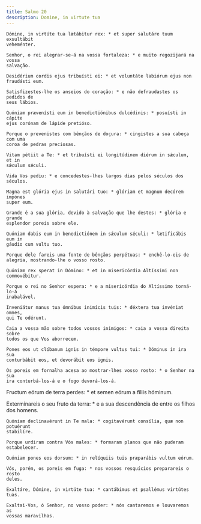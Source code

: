 ```yaml
---
title: Salmo 20
description: Domine, in virtute tua
---
```


<div class="side-by-side not-content">

    Dómine, in virtúte tua lætábitur rex: * et super salutáre tuum exsultábit
    veheménter.

    Senhor, o rei alegrar-se-á na vossa fortaleza: * e muito regozijará na vossa
    salvação.

    Desidérium cordis ejus tribuísti ei: * et voluntáte labiórum ejus non
    fraudásti eum.

    Satisfizestes-lhe os anseios do coração: * e não defraudastes os pedidos de
    seus lábios.

    Quóniam prævenísti eum in benedictiónibus dulcédinis: * posuísti in cápite
    ejus corónam de lápide pretióso.

    Porque o prevenistes com bênçãos de doçura: * cingistes a sua cabeça com uma
    coroa de pedras preciosas.

    Vitam pétiit a Te: * et tribuísti ei longitúdinem diérum in sǽculum, et in
    sǽculum sǽculi.

    Vida Vos pediu: * e concedestes-lhes largos dias pelos séculos dos séculos.

    Magna est glória ejus in salutári tuo: * glóriam et magnum decórem impónes
    super eum.

    Grande é a sua glória, devido à salvação que lhe destes: * glória e grande
    esplendor poreis sobre ele.

    Quóniam dabis eum in benedictiónem in sǽculum sǽculi: * lætificábis eum in
    gáudio cum vultu tuo.

    Porque dele fareis uma fonte de bênçãos perpétuas: * enchê-lo-eis de
    alegria, mostrando-lhe o vosso rosto.

    Quóniam rex sperat in Dómino: * et in misericórdia Altíssimi non
    commovébitur.

    Porque o rei no Senhor espera: * e a misericórdia do Altíssimo torná-lo-á
    inabalável.

    Inveniátur manus tua ómnibus inimícis tuis: * déxtera tua invéniat omnes,
    qui Te odérunt.

    Caia a vossa mão sobre todos vossos inimigos: * caia a vossa direita sobre
    todos os que Vos aborrecem.

    Pones eos ut clíbanum ignis in témpore vultus tui: * Dóminus in ira sua
    conturbábit eos, et devorábit eos ignis.

    Os poreis em fornalha acesa ao mostrar-lhes vosso rosto: * o Senhor na sua
    ira conturbá-los-á e o fogo devorá-los-á.
  </span>

Fructum eórum de terra perdes: * et semen eórum a fíliis hóminum.

  <span>
    Exterminareis o seu fruto da terra: * e a sua descendência de entre os
    filhos dos homens.

    Quóniam declinavérunt in Te mala: * cogitavérunt consília, quæ non potuérunt
    stabilíre.

    Porque urdiram contra Vós males: * formaram planos que não puderam
    estabelecer.

    Quóniam pones eos dorsum: * in relíquiis tuis præparábis vultum eórum.

    Vós, porém, os poreis em fuga: * nos vossos resquícios preparareis o rosto
    deles.

    Exaltáre, Dómine, in virtúte tua: * cantábimus et psallémus virtútes tuas.

    Exaltai-Vos, ó Senhor, no vosso poder: * nós cantaremos e louvaremos as
    vossas maravilhas.

</div>
